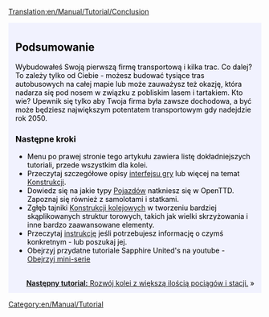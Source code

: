 [[Translation:en/Manual/Tutorial/Conclusion]]

{{en/Tabs|5|5
|pl/Manual/Tutorial/Main Page|1. Zaczynamy<!--
-->|pl/Manual/Tutorial/Autobusy|2. Autobusy<!--
-->|pl/Manual/Tutorial/Pociagi|3. Pociągi<!--
-->|pl/Manual/Tutorial/Samoloty|4. Samoloty<!--
-->|pl/Manual/Tutorial/Podsumowanie|5. Podsumowanie}}
<div style="padding:.5em 1em 1em 1em; border-top:none; background-color:#f1f2fe; color:#000;">
{{en/Manual/Tutorial/Navigation}}
==Podsumowanie==
Wybudowałeś Swoją pierwszą firmę transportową i kilka trac. Co dalej? To zależy tylko od Ciebie - możesz budować tysiące tras autobusowych na całej mapie lub może zauważysz też okazję, która nadarza się pod nosem w związku z pobliskim lasem i tartakiem. Kto wie? Upewnik się tylko aby Twoja firma była zawsze dochodowa, a być może będziesz największym potentatem transportowym gdy nadejdzie rok 2050.

===Następne kroki===
* Menu po prawej stronie tego artykułu zawiera listę dokładniejszych tutoriali, przede wszystkim dla kolei. 
* Przeczytaj szczegółowe opisy [[en/Manual/Game interface|interfejsu gry]] lub więcej na temat [[en/Manual/Construction|Konstrukcji]].
* Dowiedz się na jakie typy [[en/Vechcles|Pojazdów]] natkniesz się w OpenTTD. Zapoznaj się również z samolotami i statkami.
* Zgłęb tajniki [[en/Manual/Railway construction|Konstrukcji kolejowych]] w tworzeniu bardziej skąplikowanych struktur torowych, takich jak wielki skrzyżowania i inne bardzo zaawansowane elementy.
* Przeczytaj [[en/Manual/Main Page|instrukcję]] jeśli potrzebujesz informację o czymś konkretnym - lub poszukaj jej.
* Obejrzyj przydatne tutoriale Sapphire United's na youtube - [http://www.youtube.com/watch?v=KAriYewKvj8&feature=PlayList&p=C168C0CB0588B9A0&index=0&playnext=1 Obejrzyj mini-serie]

<br style="clear:both;">
<span style="float: right">[[en/Manual/Tutorial/Two Platforms|'''Następny tutorial:''' Rozwój kolei z większą ilością pociągów i stacji.]] &raquo;</span>
</div>
[[Category:en/Manual/Tutorial]]